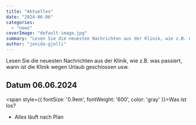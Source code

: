 ```yaml
---
title: "Aktuelles"
date: "2024-06-06"
categories: 
  - "news"
coverImage: "default-image.jpg"
summary: "Lesen Sie die neuesten Nachrichten aus der Klinik, wie z.B. was passiert, wann ist die Klinik wegen Urlaub geschlossen usw."
author: "jonida-gjolli"
---
```


Lesen Sie die neuesten Nachrichten aus der Klinik, wie z.B. was passiert, wann ist die Klinik wegen Urlaub geschlossen usw.

## Datum 06.06.2024
<span style={{ fontSize: '0.9em', fontWeight: '600', color: 'gray' }}>Was ist los?</span>
- Alles läuft nach Plan

